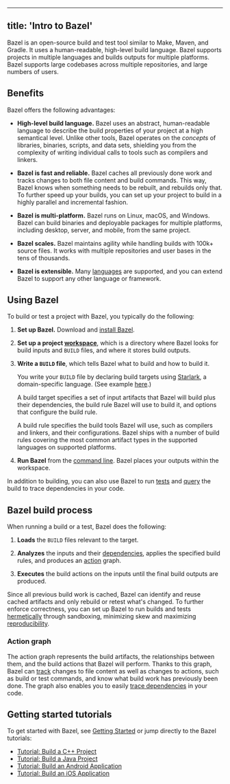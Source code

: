 
---
title: 'Intro to Bazel'
---



Bazel is an open-source build and test tool similar to Make, Maven, and Gradle.
It uses a human-readable, high-level build language. Bazel supports projects in
multiple languages and builds outputs for multiple platforms. Bazel supports
large codebases across multiple repositories, and large numbers of users.

## Benefits 

Bazel offers the following advantages:

*   **High-level build language.** Bazel uses an abstract, human-readable
    language to describe the build properties of your project at a high
    semantical level. Unlike other tools, Bazel operates on the *concepts*
    of libraries, binaries, scripts, and data sets, shielding you from the
    complexity of writing individual calls to tools such as compilers and
    linkers.

*   **Bazel is fast and reliable.** Bazel caches all previously done work and
    tracks changes to both file content and build commands. This way, Bazel
    knows when something needs to be rebuilt, and rebuilds only that. To further
    speed up your builds, you can set up your project to build in a  highly
    parallel and incremental fashion.

*   **Bazel is multi-platform.** Bazel runs on Linux, macOS, and Windows. Bazel
    can build binaries and deployable packages for multiple platforms, including
    desktop, server, and mobile, from the same project.

*   **Bazel scales.** Bazel maintains agility while handling builds with 100k+
    source files. It works with multiple repositories and user bases in the tens
    of thousands.

*   **Bazel is extensible.** Many [languages](/rules) are
    supported, and you can extend Bazel to support any other language or
    framework.

## Using Bazel 

To build or test a project with Bazel, you typically do the following:

1.  **Set up Bazel.** Download and [install Bazel](/install).

2.  **Set up a project [workspace](/concepts/build-ref#workspaces)**, which is a
    directory where Bazel looks for build inputs and `BUILD` files, and where it
    stores build outputs.

3.  **Write a `BUILD` file**, which tells Bazel what to build and how to
    build it.

    You write your `BUILD` file by declaring build targets using
    [Starlark](/rules/language), a domain-specific language. (See example
    [here](https://github.com/bazelbuild/bazel/blob/master/examples/cpp/BUILD).)

    A build target specifies a set of input artifacts that Bazel will build plus
    their dependencies, the build rule Bazel will use to build it, and options
    that configure the build rule.

    A build rule specifies the build tools Bazel will use, such as compilers and
    linkers, and their configurations. Bazel ships with a number of build rules
    covering the most common artifact types in the supported languages on
    supported platforms.

4. **Run Bazel** from the [command line](/reference/command-line-reference). Bazel
   places your outputs within the workspace.

In addition to building, you can also use Bazel to run
[tests](/reference/test-encyclopedia) and [query](/query/guide) the build
to trace dependencies in your code.

## Bazel build process 

When running a build or a test, Bazel does the following:

1.  **Loads** the `BUILD` files relevant to the target.

2.  **Analyzes** the inputs and their
    [dependencies](/concepts/dependencies), applies the specified build
    rules, and produces an [action](/extending/concepts#evaluation-model)
    graph.

3.  **Executes** the build actions on the inputs until the final build outputs
    are produced.

Since all previous build work is cached, Bazel can identify and reuse cached
artifacts and only rebuild or retest what's changed. To further enforce
correctness, you can set up Bazel to run builds and tests
[hermetically](/basics/hermeticity) through sandboxing, minimizing skew
and maximizing [reproducibility](/run/build#correct-incremental-rebuilds).

### Action graph 

The action graph represents the build artifacts, the relationships between them,
and the build actions that Bazel will perform. Thanks to this graph, Bazel can
[track](/run/build#build-consistency) changes to
file content as well as changes to actions, such as build or test commands, and
know what build work has previously been done. The graph also enables you to
easily [trace dependencies](/query/guide) in your code.

## Getting started tutorials 

To get started with Bazel, see [Getting Started](/start/) or jump
directly to the Bazel tutorials:

*   [Tutorial: Build a C++ Project](/start/cpp)
*   [Tutorial: Build a Java Project](/start/java)
*   [Tutorial: Build an Android Application](/start/android-app)
*   [Tutorial: Build an iOS Application](/start/ios-app)
